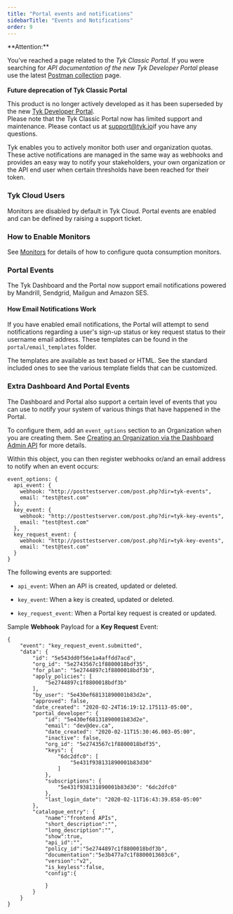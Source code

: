 ```yaml
---
title: "Portal events and notifications"
sidebarTitle: "Events and Notifications"
order: 9
---
```



<Warning>
**Attention:**

You’ve reached a page related to the *Tyk Classic Portal*. If you were searching for *API documentation of the new Tyk
Developer Portal* please use the latest
[Postman collection](/docsv2/nightly/docsv2/nightly/product-stack/tyk-enterprise-developer-portal/api-documentation/tyk-edp-api) page.
<br />
<br />
**Future deprecation of Tyk Classic Portal**

This product is no longer actively developed as it
has been superseded by the new [Tyk Developer Portal](/docsv2/nightly/docsv2/nightly/portal/overview).
<br />
Please note that the Tyk Classic Portal now has limited support and maintenance. Please contact us at
[support@tyk.io](<mailto:support@tyk.io?subject=Tyk classic developer portal>)if you have any questions.
</Warning>


Tyk enables you to actively monitor both user and organization quotas. These active notifications are managed in the same way as webhooks and provides an easy way to notify your stakeholders, your own organization or the API end user when certain thresholds have been reached for their token.

### Tyk Cloud Users

Monitors are disabled by default in Tyk Cloud. Portal events are enabled and can be defined by raising a support ticket.

### How to Enable Monitors

See [Monitors](/docsv2/nightly/docsv2/nightly/api-management/gateway-events#monitoring-quota-consumption) for details of how to configure quota consumption monitors.

### Portal Events

The Tyk Dashboard and the Portal now support email notifications powered by Mandrill, Sendgrid, Mailgun and Amazon SES.

#### How Email Notifications Work

If you have enabled email notifications, the Portal will attempt to send notifications regarding a user's sign-up status or key request status to their username email address. These templates can be found in the `portal/email_templates` folder.

The templates are available as text based or HTML. See the standard included ones to see the various template fields that can be customized.

### Extra Dashboard And Portal Events

The Dashboard and Portal also support a certain level of events that you can use to notify your system of various things that have happened in the Portal.

To configure them, add an `event_options` section to an Organization when you are creating them. See [Creating an Organization via the Dashboard Admin API](/docsv2/nightly/docsv2/nightly/api-management/dashboard-configuration#create-an-organization) for more details.

Within this object, you can then register webhooks or/and an email address to notify when an event occurs:

```{.copyWrapper}
event_options: {
  api_event: {
    webhook: "http://posttestserver.com/post.php?dir=tyk-events",
    email: "test@test.com"
  },
  key_event: {
    webhook: "http://posttestserver.com/post.php?dir=tyk-key-events",
    email: "test@test.com"
  },
  key_request_event: {
    webhook: "http://posttestserver.com/post.php?dir=tyk-key-events",
    email: "test@test.com"
  }
}
```

The following events are supported:

*   `api_event`: When an API is created, updated or deleted.

*   `key_event`: When a key is created, updated or deleted.

*   `key_request_event`: When a Portal key request is created or updated.

Sample **Webhook** Payload for a **Key Request** Event:
```{.json}
{
    "event": "key_request_event.submitted",
    "data": {
        "id": "5e543dd0f56e1a4affdd7acd",
        "org_id": "5e2743567c1f8800018bdf35",
        "for_plan": "5e2744897c1f8800018bdf3b",
        "apply_policies": [
            "5e2744897c1f8800018bdf3b"
        ],
        "by_user": "5e430ef68131890001b83d2e",
        "approved": false,
        "date_created": "2020-02-24T16:19:12.175113-05:00",
        "portal_developer": {
            "id": "5e430ef68131890001b83d2e",
            "email": "dev@dev.ca",
            "date_created": "2020-02-11T15:30:46.003-05:00",
            "inactive": false,
            "org_id": "5e2743567c1f8800018bdf35",
            "keys": {
                "6dc2dfc0": [
                    "5e431f938131890001b83d30"
                ]
            },
            "subscriptions": {
                "5e431f938131890001b83d30": "6dc2dfc0"
            },
            "last_login_date": "2020-02-11T16:43:39.858-05:00"
        },
        "catalogue_entry": {
            "name":"frontend APIs",
            "short_description":"",
            "long_description":"",
            "show":true,
            "api_id":"",
            "policy_id":"5e2744897c1f8800018bdf3b",
            "documentation":"5e3b477a7c1f8800013603c6",
            "version":"v2",
            "is_keyless":false,
            "config":{
                
            }
        }
    }
}
```